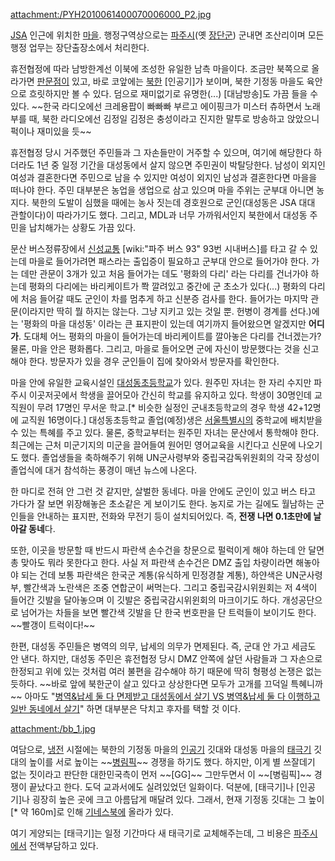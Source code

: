 {{{+1 臺城洞 }}}

attachment:/PYH2010061400070006000_P2.jpg

[[JSA]] 인근에 위치한 [[마을]]. 행정구역상으로는 [[파주시]](옛 [[장단군]]) 군내면 조산리이며 모든 행정 업무는 장단출장소에서 처리한다.

휴전협정에 따라 남방한계선 이북에 조성한 유일한 남측 마을이다. 조금만 북쪽으로 올라가면 [[판문점]]이 있고, 바로 코앞에는 [[북한]] [인공기]가 보이며, 북한 기정동 마을도 육안으로 흐릿하지만 볼 수 있다. 덤으로 재미없기로 유명한(...) [대남방송]도 가끔 들을 수 있다. ~~한국 라디오에선 크레용팝이 빠빠빠 부르고 에이핑크가 미스터 츄하면서 노래부를 때, 북한 라디오에선 김정일 김정은 충성이라고 진지한 말투로 방송하고 앉았으니 퍽이나 재미있을 듯~~

휴전협정 당시 거주했던 주민들과 그 자손들만이 거주할 수 있으며, 여기에 해당한다 하더라도 1년 중 일정 기간을 대성동에서 살지 않으면 주민권이 박탈당한다. 남성이 외지인 여성과 결혼한다면 주민으로 남을 수 있지만 여성이 외지인 남성과 결혼한다면 마을을 떠나야 한다. 주민 대부분은 농업을 생업으로 삼고 있으며 마을 주위는 군부대 아니면 농지다. 북한의 도발이 심했을 때에는 농사 짓는데 경호원으로 군인(대성동은 JSA 대대 관할이다)이 따라가기도 했다. 그리고, MDL과 너무 가까워서인지 북한에서 대성동 주민을 납치해가는 상황도 가끔 있다.

문산 버스정류장에서 [[신성교통]] [wiki:"파주 버스 93" 93번 시내버스]를 타고 갈 수 있는데 마을로 들어가려면 패스라는 출입증이 필요하고 군부대 안으로 들어가야 한다. 가는 데만 관문이 3개가 있고 처음 들어가는 데도 '평화의 다리' 라는 다리를 건너가야 하는데 평화의 다리에는 바리케이트가 쫙 깔려있고 중간에 군 초소가 있다(...) 평화의 다리에 처음 들어갈 때도 군인이 차를 멈추게 하고 신분증 검사를 한다. 들어가는 마지막 관문(이라지만 딱히 뭘 하지는 않는다. 그냥 지키고 있는 것일 뿐. 헌병이 경계를 선다.)에는 '평화의 마을 대성동' 이라는 큰 표지판이 있는데 여기까지 들어왔으면 알겠지만 '''어디가'''. 도대체 어느 평화의 마을이 들어가는데 바리케이트를 깔아놓은 다리를 건너겠는가? 물론, 마을 안은 평화롭다. 그리고, 마을로 들어오면 군에 자신이 방문했다는 것을 신고해야 한다. 방문자가 있을 경우 군인들이 집에 찾아와서 방문자를 확인한다.

마을 안에 유일한 교육시설인 [http://www.daesungdong.es.kr/ 대성동초등학교]가 있다. 원주민 자녀는 한 자리 수지만 파주시 이곳저곳에서 학생을 끌어모아 간신히 학교를 유지하고 있다. 학생이 30명인데 교직원이 무려 17명인 무서운 학교.[* 비슷한 실정인 군내초등학교의 경우 학생 42+12명에 교직원 16명이다.] 대성동초등학교 졸업(예정)생은 [[서울특별시]]의 중학교에 배치받을 수 있는 특혜를 주고 있다. 물론, 중학교부터는 원주민 자녀는 문산에서 통학해야 한다. 최근에는 근처 미군기지의 미군을 끌어들여 원어민 영어교육을 시킨다고 신문에 나오기도 했다. 졸업생들을 축하해주기 위해 UN군사령부와 중립국감독위원회의 각국 장성이 졸업식에 대거 참석하는 풍경이 매년 뉴스에 나온다.

한 마디로 전혀 안 그런 것 같지만, 살벌한 동네다. 마을 안에도 군인이 있고 버스 타고 가다가 잘 보면 위장해놓은 초소같은 게 보이기도 한다. 농지로 가는 길에도 월남하는 군인들을 안내하는 표지판, 전화와 무전기 등이 설치되어있다. 즉, '''전쟁 나면 0.1초만에 날아갈 동네'''다.

또한, 이곳을 방문할 때 반드시 파란색 손수건을 창문으로 펄럭이게 해야 하는데 안 달면 총 맞아도 뭐라 못한다고 한다. 사실 저 파란색 손수건은 DMZ 출입 차량이라면 해놓아야 되는 건데 보통 파란색은 한국군 계통(유식하게 민정경찰 계통), 하얀색은 UN군사령부, 빨간색과 노란색은 조중 연합군이 써먹는다. 그리고 중립국감시위원회는 저 4색이 들어간 깃발을 달아놓으며 이 깃발은 중립국감시위윈회의 마크이기도 하다. 개성공단으로 넘어가는 차들을 보면 빨간색 깃발을 단 한국 번호판을 단 트럭들이 보이기도 한다. ~~빨갱이 트럭이다!~~

한편, 대성동 주민들은 병역의 의무, 납세의 의무가 면제된다. 즉, 군대 안 가고 세금도 안 낸다. 하지만, 대성동 주민은 휴전협정 당시 DMZ 안쪽에 살던 사람들과 그 자손으로 한정되고 위에 있는 것처럼 여러 불편을 감수해야 하기 때문에 딱히 형평성 논쟁은 없는 듯하다. ~~바로 앞에 북한군이 살고 있다고 상상한다면 모두가 고개를 끄덕일 특혜니까~~ 아마도 "[[VS놀이|병역&납세 둘 다 면제받고 대성동에서 살기 VS 병역&납세 둘 다 이행하고 일반 동네에서 살기]]" 하면 대부분은 닥치고 후자를 택할 것 이다.

attachment:/bb_1.jpg

여담으로, [[냉전]] 시절에는 북한의 기정동 마을의 [[인공기]] 깃대와 대성동 마을의 [[태극기]] 깃대의 높이를 서로 높이는 ~~[[병림픽]]~~ 경쟁을 하기도 했다. 하지만, 이게 별 쓰잘데기 없는 짓이라고 판단한 대한민국측이 먼저 ~~[GG]~~ 그만두면서 이 ~~[병림픽]~~ 경쟁이 끝났다고 한다. 도덕 교과서에도 실려있었던 일화이다. 덕분에, [태극기]나 [인공기]나 굉장히 높은 곳에 크고 아름답게 매달려 있다. 그래서, 현재 기정동 깃대는 그 높이[* 약 160m]로 인해 [[기네스북]]에 올라가 있다.

여기 게양되는 [태극기]는 일정 기간마다 새 태극기로 교체해주는데, 그 비용은 [[파주시]]에서 전액부담하고 있다.
